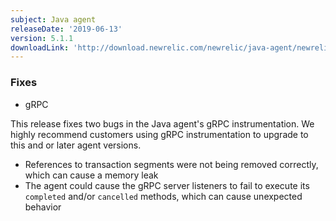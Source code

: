 ```yaml
---
subject: Java agent
releaseDate: '2019-06-13'
version: 5.1.1
downloadLink: 'http://download.newrelic.com/newrelic/java-agent/newrelic-agent/5.1.1/'
---
```


### Fixes

* gRPC

This release fixes two bugs in the Java agent's gRPC instrumentation. We highly recommend customers using gRPC instrumentation to upgrade to this and or later agent versions.

* References to transaction segments were not being removed correctly, which can cause a memory leak
* The agent could cause the gRPC server listeners to fail to execute its `completed` and/or `cancelled` methods, which can cause unexpected behavior
